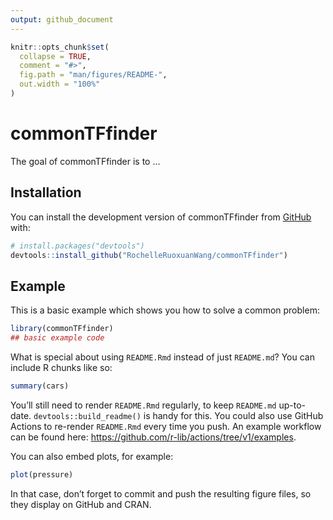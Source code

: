 ```yaml
---
output: github_document
---
```


<!-- README.md is generated from README.Rmd. Please edit that file -->

```r
knitr::opts_chunk$set(
  collapse = TRUE,
  comment = "#>",
  fig.path = "man/figures/README-",
  out.width = "100%"
)
```

# commonTFfinder

<!-- badges: start -->
<!-- badges: end -->

The goal of commonTFfinder is to ...

## Installation

You can install the development version of commonTFfinder from [GitHub](https://github.com/) with:

``` r
# install.packages("devtools")
devtools::install_github("RochelleRuoxuanWang/commonTFfinder")
```

## Example

This is a basic example which shows you how to solve a common problem:

```r
library(commonTFfinder)
## basic example code
```

What is special about using `README.Rmd` instead of just `README.md`? You can include R chunks like so:

```r
summary(cars)
```

You'll still need to render `README.Rmd` regularly, to keep `README.md` up-to-date. `devtools::build_readme()` is handy for this. You could also use GitHub Actions to re-render `README.Rmd` every time you push. An example workflow can be found here: <https://github.com/r-lib/actions/tree/v1/examples>.

You can also embed plots, for example:

```r
plot(pressure)
```

In that case, don't forget to commit and push the resulting figure files, so they display on GitHub and CRAN.
